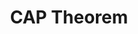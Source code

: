 ---
id: "db_mq_010"
questionType: "MULTIPLE_CHOICE"
title: "CAP Theorem"
description: "According to the CAP theorem, a distributed system can guarantee at most two of the following:"
difficulty: "HARD"
category: "Database"
options:
  - "Consistency, Availability, Partition Tolerance"
  - "Concurrency, Accuracy, Performance"
  - "Atomicity, Consistency, Isolation"
  - "Partition, Replication, Scaling"
correctAnswer: 0
---